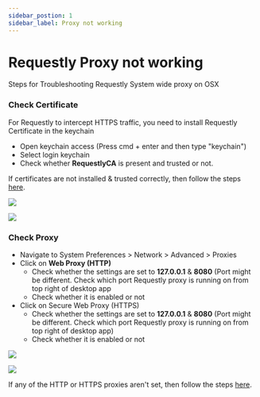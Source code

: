 ```yaml
---
sidebar_postion: 1
sidebar_label: Proxy not working
---
```


# Requestly Proxy not working

Steps for Troubleshooting Requestly System wide proxy on OSX

### Check Certificate[](#check-certificate)

For Requestly to intercept HTTPS traffic, you need to install Requestly Certificate in the keychain

- Open keychain access (Press cmd + enter and then type "keychain")
- Select login keychain
- Check whether **RequestlyCA** is present and trusted or not.

If certificates are not installed & trusted correctly, then follow the steps [here](/desktop-app/how-to.../osx-setup#setup-certificate).

<img src="/img/docs/troubleshooting/mac/RequestlyCA-keychain.png" />

![](https://2589039487-files.gitbook.io/~/files/v0/b/gitbook-x-prod.appspot.com/o/spaces%2F-M8_rkNM0hmQ1buX8NUJ%2Fuploads%2FMn6WGhJgleyh3b4mAU1X%2FScreenshot%202022-01-10%20at%201.42.28%20PM.png?alt=media&token=967bf335-4c92-4c2f-822c-6e044d6184f5)

### Check Proxy[](#check-proxy)

- Navigate to System Preferences > Network > Advanced > Proxies
- Click on **Web Proxy (HTTP)**
  - Check whether the settings are set to **127.0.0.1** & **8080** (Port might be different. Check which port Requestly proxy is running on from top right of desktop app
  - Check whether it is enabled or not
- Click on Secure Web Proxy (HTTPS)
  - Check whether the settings are set to **127.0.0.1** & **8080** (Port might be different. Check which port Requestly proxy is running on from top right of desktop app)
  - Check whether it is enabled or not

![](https://2589039487-files.gitbook.io/~/files/v0/b/gitbook-x-prod.appspot.com/o/spaces%2F-M8_rkNM0hmQ1buX8NUJ%2Fuploads%2FsXdDSKHrKoyvvsggxihS%2FScreenshot%202022-01-10%20at%201.53.48%20PM.png?alt=media&token=082a15ff-9afb-4f6f-9ab3-b42b50207bcc)

![](https://2589039487-files.gitbook.io/~/files/v0/b/gitbook-x-prod.appspot.com/o/spaces%2F-M8_rkNM0hmQ1buX8NUJ%2Fuploads%2FxxQZ7UuoBLedbgdzPBnQ%2FScreenshot%202022-01-10%20at%201.53.56%20PM.png?alt=media&token=c7302244-9720-45f0-8ff6-d2faf477d6db)

If any of the HTTP or HTTPS proxies aren't set, then follow the steps [here](/desktop-app/how-to.../osx-setup#setup-proxy).
